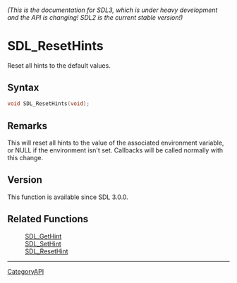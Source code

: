 ====== (This is the documentation for SDL3, which is under heavy development and the API is changing! SDL2 is the current stable version!) ======
= SDL_ResetHints =

Reset all hints to the default values.

== Syntax ==

<syntaxhighlight lang='c'>
void SDL_ResetHints(void);
</syntaxhighlight>

== Remarks ==

This will reset all hints to the value of the associated environment
variable, or NULL if the environment isn't set. Callbacks will be called
normally with this change.

== Version ==

This function is available since SDL 3.0.0.

== Related Functions ==

:[[SDL_GetHint]]
:[[SDL_SetHint]]
:[[SDL_ResetHint]]

----
[[CategoryAPI]]


